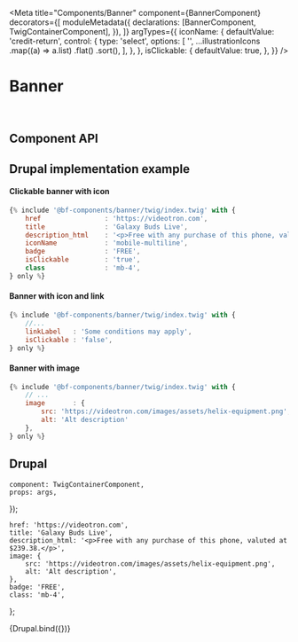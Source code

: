 
<Meta
    title="Components/Banner"
    component={BannerComponent}
    decorators={[
        moduleMetadata({
            declarations: [BannerComponent, TwigContainerComponent],
        }),
    ]}
    argTypes={{
        iconName: {
            defaultValue: 'credit-return',
            control: {
                type: 'select',
                options: [
                    '',
                    ...illustrationIcons
                        .map((a) => a.list)
                        .flat()
                        .sort(),
                ],
            },
        },
        isClickable: {
            defaultValue: true,
        },
    }}
/>

# Banner

<br />

## Component API

<ArgsTable of={BannerComponent} />

## Drupal implementation example

#### Clickable banner with icon

```jsx
{% include '@bf-components/banner/twig/index.twig' with {
    href                : 'https://videotron.com',
    title               : 'Galaxy Buds Live',
    description_html    : '<p>Free with any purchase of this phone, valuted at $239.38.</p>',
    iconName            : 'mobile-multiline',
    badge               : 'FREE',
    isClickable         : 'true',
    class               : 'mb-4',
} only %}
```

#### Banner with icon and link

```jsx
{% include '@bf-components/banner/twig/index.twig' with {
    //...
    linkLabel   : 'Some conditions may apply',
    isClickable : 'false',
} only %}
```

#### Banner with image

```jsx
{% include '@bf-components/banner/twig/index.twig' with {
    // ...
    image       : {
        src: 'https://videotron.com/images/assets/helix-equipment.png',
        alt: 'Alt description'
    },
} only %}
```

## Drupal

    component: TwigContainerComponent,
    props: args,
});

    href: 'https://videotron.com',
    title: 'Galaxy Buds Live',
    description_html: '<p>Free with any purchase of this phone, valuted at $239.38.</p>',
    image: {
        src: 'https://videotron.com/images/assets/helix-equipment.png',
        alt: 'Alt description',
    },
    badge: 'FREE',
    class: 'mb-4',
};

<Canvas withSource="none">
    <Story
        name="Drupal"
        height="400px"
        args={{
            elementPath: 'components/banner/_doc/template.drupal',
            ...commonProps,
            reversed: undefined,
        }}
    >
        {Drupal.bind({})}
    </Story>
</Canvas>
